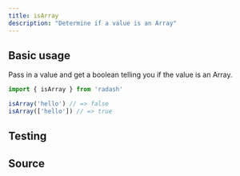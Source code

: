 ```yaml
---
title: isArray
description: "Determine if a value is an Array"
---
```



## Basic usage

Pass in a value and get a boolean telling you if the value is an Array.

```ts
import { isArray } from 'radash'

isArray('hello') // => false
isArray(['hello']) // => true
```

## Testing

<TestingLinkAndPreview module="typed" func="isArray" />

## Source

<SourceLinkAndPreview module="typed" func="isArray" />